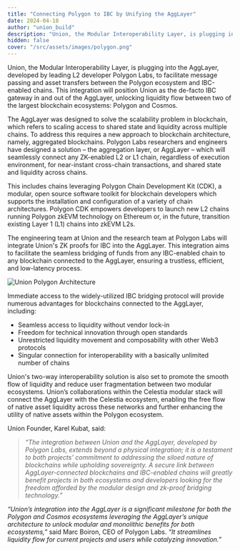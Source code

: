 ```yaml
---
title: "Connecting Polygon to IBC by Unifying the AggLayer"
date: 2024-04-18
author: "union_build"
description: "Union, the Modular Interoperability Layer, is plugging into the AggLayer, developed by leading L2 developer Polygon Labs, to facilitate message passing and asset transfers between the Polygon ecosystem and IBC-enabled chains."
hidden: false
cover: "/src/assets/images/polygon.png"
---
```




<div class="py-4">
    <Spline aspect="1-2" model={cube} loading="eager" client:only/>
</div>

Union, the Modular Interoperability Layer, is plugging into the AggLayer, developed by leading L2 developer Polygon Labs, to facilitate message passing and asset transfers between the Polygon ecosystem and IBC-enabled chains. This integration will position Union as the de-facto IBC gateway in and out of the AggLayer, unlocking liquidity flow between two of the largest blockchain ecosystems: Polygon and Cosmos.

The AggLayer was designed to solve the scalability problem in blockchain, which refers to scaling access to shared state and liquidity across multiple chains. To address this requires a new approach to blockchain architecture, namely, aggregated blockchains. Polygon Labs researchers and engineers have designed a solution – the aggregation layer, or AggLayer – which will seamlessly connect any ZK-enabled L2 or L1 chain, regardless of execution environment, for near-instant cross-chain transactions, and shared state and liquidity across chains.
 
This includes chains leveraging Polygon Chain Development Kit (CDK), a modular, open source software toolkit for blockchain developers which supports the installation and configuration of a variety of chain architectures. Polygon CDK empowers developers to launch new L2 chains running Polygon zkEVM technology on Ethereum or, in the future, transition existing Layer 1 (L1) chains into zkEVM L2s.


The engineering team at Union and the research team at Polygon Labs will integrate Union's ZK proofs for IBC into the AggLayer. This integration aims to facilitate the seamless bridging of funds from any IBC-enabled chain to any blockchain connected to the AggLayer, ensuring a trustless, efficient, and low-latency process.


<div class="py-4">
    <Image
      alt="Union Polygon Architecture"
      src={architecture}
    />
</div>


Immediate access to the widely-utilized IBC bridging protocol will provide numerous advantages for blockchains connected to the AggLayer, including:

- Seamless access to liquidity without vendor lock-in
- Freedom for technical innovation through open standards
- Unrestricted liquidity movement and composability with other Web3 protocols
- Singular connection for interoperability with a basically unlimited number of chains


Union's two-way interoperability solution is also set to promote the smooth flow of liquidity and reduce user fragmentation between two modular ecosystems. Union’s collaborations within the Celestia modular stack will connect the AggLayer with the Celestia ecosystem, enabling the free flow of native asset liquidity across these networks and further enhancing the utility of native assets within the Polygon ecosystem.


Union Founder, Karel Kubat, said:


> _“The integration between Union and the AggLayer, developed by Polygon Labs, extends beyond a physical integration; it is a testament to both projects’ commitment to addressing the siloed nature of blockchains while upholding sovereignty. A secure link between AggLayer-connected blockchains and IBC-enabled chains will greatly benefit projects in both ecosystems and developers looking for the freedom afforded by the modular design and zk-proof bridging technology.”_

_“Union’s integration into the AggLayer is a significant milestone for both the Polygon and Cosmos ecosystems leveraging the AggLayer’s unique architecture to unlock modular and monolithic benefits for both ecosystems,”_ said Marc Boiron, CEO of Polygon Labs. _“It streamlines liquidity flow for current projects and users while catalyzing innovation.”_

